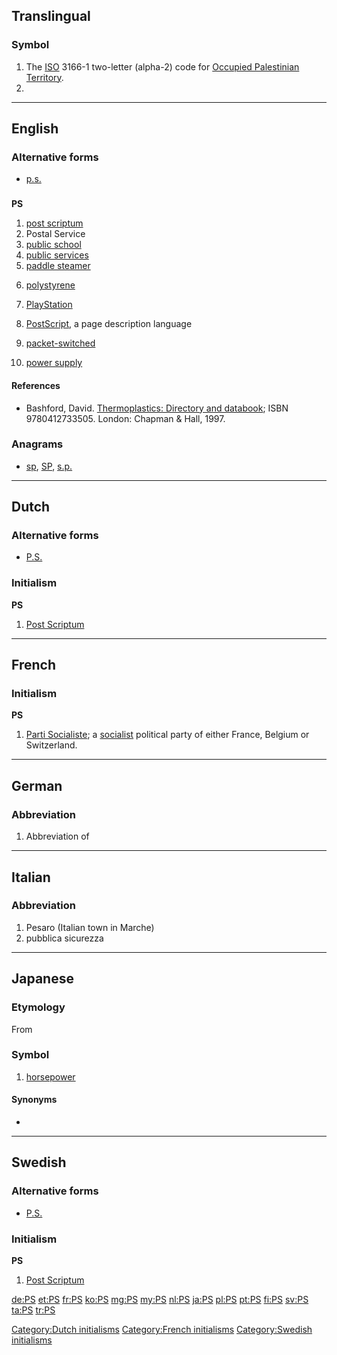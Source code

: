 {{also|Appendix:Variations of “ps”}}
==Translingual==

===Symbol===
{{head|mul|symbol}}

# The [[ISO]] 3166-1 two-letter (alpha-2) code for [[Occupied Palestinian Territory]].
# {{SI-unit-abbnp|peta|siemens|electrical conductance}}

----

==English==
{{rfc|[[postscript]], [[post scriptum]], [[postscriptum]], [[p.s.]], [[P.S.]], [[PS]]: make more consistent}}

===Alternative forms===
* {{sense|post scriptum}} [[p.s.]]

==={{initialism}}===
'''PS'''

# [[post scriptum]]
# Postal Service
# [[public school]]
# [[public service]]s
# [[paddle steamer]]
# {{organic compound}} [[polystyrene]]
# {{video games}} [[PlayStation]]
# {{computing}} [[w:PostScript|PostScript]], a page description language
# {{telecommunications}} [[w:Packet switching|packet-switched]]
# [[power supply]]

====References====
* {{organic compound}} Bashford, David.  [http://books.google.com/books?id=ycLq-EYaE0QC&dq=a.+schulman&source=gbs_navlinks_s Thermoplastics: Directory and databook]; ISBN 9780412733505. London: Chapman & Hall, 1997.

===Anagrams===
* [[sp#English|sp]], [[SP#English|SP]], [[s.p.#English|s.p.]]

----

==Dutch==

===Alternative forms===
* [[P.S.]]

===Initialism===
'''PS'''

# [[post scriptum|Post Scriptum]]

[[Category:Dutch initialisms]]

----

==French==

===Initialism===
'''PS''' {{m}}

# [[w:Parti Socialiste|Parti Socialiste]]; a [[socialist]] political party of either France, Belgium or Switzerland.

[[Category:French initialisms]]

----

==German==

===Abbreviation===
{{head|de|abbreviation}}

# Abbreviation of {{term|Pferdestärken||horsepower|lang=de}}

----

==Italian==

===Abbreviation===
{{head|it|abbreviation}}

# Pesaro (Italian town in Marche)
# pubblica sicurezza

----

==Japanese==

===Etymology===
From {{etyl|de|ja|sort=ひいえす'}} {{term|Pferdestärke|lang=de}}

===Symbol===
{{head|ja|symbol}}{{attention|ja|needs inflection template}}

# [[horsepower]]

====Synonyms====
* {{l|ja|馬力}}

----

==Swedish==

===Alternative forms===
* [[P.S.]]

===Initialism===
'''PS'''

# [[post scriptum|Post Scriptum]]

[[Category:Swedish initialisms]]

[[de:PS]]
[[et:PS]]
[[fr:PS]]
[[ko:PS]]
[[mg:PS]]
[[my:PS]]
[[nl:PS]]
[[ja:PS]]
[[pl:PS]]
[[pt:PS]]
[[fi:PS]]
[[sv:PS]]
[[ta:PS]]
[[tr:PS]]